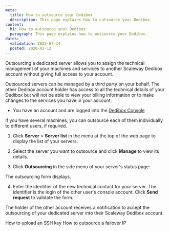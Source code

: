 ```yaml
---
meta:
  title: How to outsource your Dedibox
  description: This page explains how to outsource your Dedibox.
content:
  h1: How to outsource your Dedibox
  paragraph: This page explains how to outsource your Dedibox.
dates:
  validation: 2022-07-14
  posted: 2020-03-12
---
```


Outsourcing a dedicated server allows you to assign the technical management of your machines and services to another Scaleway Dedibox account without giving full access to your account.

Outsourced servers can be managed by a third party on your behalf. The other Dedibox account holder has access to all the technical details of your Dedibox but will not be able to view your billing information or to make changes to the services you have in your account.

<Message type="requirement">

  - You have an account and are logged into the [Dedibox Console](https://console.online.net) 

</Message>

<Message type="tip">

If you have several machines, you can outsource each of them individually to different users, if required.

</Message>

1. Click **Server** > **Server list** in the menu at the top of the web page to display the list of your servers.

2. Select the server you want to outsource and click **Manage** to view its details.

3. Click **Outsourcing** in the side menu of your server's status page:

  <Lightbox
    src="scaleway-dedibox-console-dedibox-outsourcing.webp"
    width="800"
    alt=""
  />

  The outsourcing form displays.
  
4. Enter the identifier of the new technical contact for your server. The identifier is the login of the other user's console account. Click **Send request** to validate the form.

The holder of the other account receives a notification to accept the outsourcing of your dedicated server into their Scaleway Dedibox account.

<Navigation title="See Also">
  <PreviousButton to="/dedibox-console/my-account/how-to/upload-an-ssh-key/">How to upload an SSH key</PreviousButton>
  <NextButton to="/dedibox-console/my-account/how-to/outsource-ip-failover/">How to outsource a failover IP</NextButton>
</Navigation>